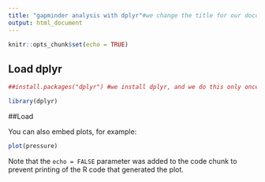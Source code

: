 ```yaml
---
title: "gapminder analysis with dplyr"#we change the title for our document here
output: html_document
---
```


```r
knitr::opts_chunk$set(echo = TRUE)
```

## Load dplyr

```r
##install.packages("dplyr") #we install dplyr, and we do this only once (so I added ##s before it once I did, so it won't repeat)

library(dplyr)


```

##Load

You can also embed plots, for example:

```r
plot(pressure)
```

Note that the `echo = FALSE` parameter was added to the code chunk to prevent printing of the R code that generated the plot.
